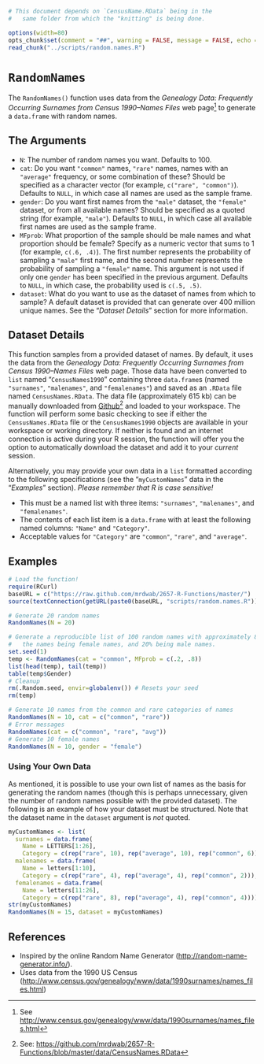 
```r
# This document depends on `CensusName.RData` being in the
#   same folder from which the "knitting" is being done.
```



```r
options(width=80)
opts_chunk$set(comment = "##", warning = FALSE, message = FALSE, echo = TRUE, tidy = FALSE, size="small", cache.path = "cache/randomnames/")
read_chunk("../scripts/random.names.R")
```

# `RandomNames`

The `RandomNames()` function uses data from the *Genealogy Data: Frequently Occurring Surnames from Census 1990--Names Files* web page^[See [http://www.census.gov/genealogy/www/data/1990surnames/names_files.html](http://www.census.gov/genealogy/www/data/1990surnames/names_files.html)] to generate a `data.frame` with random names.

## The Arguments

* `N`: The number of random names you want. Defaults to 100.
* `cat`: Do you want `"common"` names, `"rare"` names, names with an `"average"` frequency, or some combination of these? Should be specified as a character vector (for example, `c("rare", "common")`). Defaults to `NULL`, in which case all names are used as the sample frame.
* `gender`: Do you want first names from the `"male"` dataset, the `"female"` dataset, or from all available names? Should be specified as a quoted string (for example, `"male"`). Defaults to `NULL`, in which case all available first names are used as the sample frame.
* `MFprob`: What proportion of the sample should be male names and what proportion should be female? Specify as a numeric vector that sums to 1 (for example, `c(.6, .4)`). The first number represents the probability of sampling a `"male"` first name, and the second number represents the probability of sampling a `"female"` name. This argument is not used if only one `gender` has been specified in the previous argument. Defaults to `NULL`, in which case, the probability used is `c(.5, .5)`.
* `dataset`: What do you want to use as the dataset of names from which to sample? A default dataset is provided that can generate over 400 million unique names. See the "*Dataset Details*" section for more information.

## Dataset Details

This function samples from a provided dataset of names. By default, it uses the data from the *Genealogy Data: Frequently Occurring Surnames from Census 1990--Names Files* web page. Those data have been converted to `list` named "`CensusNames1990`" containing three `data.frame`s (named `"surnames"`, `"malenames"`, and `"femalenames"`) and saved as an `.RData` file named `CensusNames.RData`. The data file (approximately 615 kb) can be manually downloaded from [Github](https://github.com/mrdwab/2657-R-Functions/blob/master/data/CensusNames.RData)^[See: [https://github.com/mrdwab/2657-R-Functions/blob/master/data/CensusNames.RData](https://github.com/mrdwab/2657-R-Functions/blob/master/data/CensusNames.RData)] and loaded to your workspace. The function will perform some basic checking to see if either the `CensusNames.RData` file or the `CensusNames1990` objects are available in your workspace or working directory. If neither is found and an internet connection is active during your R session, the function will offer you the option to automatically download the dataset and add it to your *current* session.

Alternatively, you may provide your own data in a `list` formatted according to the following specifications (see the "`myCustomNames`" data in the "*Examples*" section). *Please remember that R is case sensitive!*

* This must be a named list with three items: `"surnames"`, `"malenames"`, and `"femalenames"`. 
* The contents of each list item is a `data.frame` with at least the following named columns: `"Name"` and `"Category"`.
* Acceptable values for `"Category"` are `"common"`, `"rare"`, and `"average"`.

## Examples

```r
# Load the function!
require(RCurl)
baseURL = c("https://raw.github.com/mrdwab/2657-R-Functions/master/")
source(textConnection(getURL(paste0(baseURL, "scripts/random.names.R"))))

# Generate 20 random names
RandomNames(N = 20)

# Generate a reproducible list of 100 random names with approximately 80% of
#   the names being female names, and 20% being male names.
set.seed(1)
temp <- RandomNames(cat = "common", MFprob = c(.2, .8))
list(head(temp), tail(temp))
table(temp$Gender)
# Cleanup
rm(.Random.seed, envir=globalenv()) # Resets your seed
rm(temp)

# Generate 10 names from the common and rare categories of names
RandomNames(N = 10, cat = c("common", "rare"))
# Error messages
RandomNames(cat = c("common", "rare", "avg"))
# Generate 10 female names
RandomNames(N = 10, gender = "female")
```

### Using Your Own Data

As mentioned, it is possible to use your own list of names as the basis for generating the random names (though this is perhaps unnecessary, given the number of random names possible with the provided dataset). The following is an example of how your dataset must be structured. Note that the dataset name in the `dataset` argument is *not* quoted.

```r
myCustomNames <- list(
  surnames = data.frame(
    Name = LETTERS[1:26], 
    Category = c(rep("rare", 10), rep("average", 10), rep("common", 6))),
  malenames = data.frame(
    Name = letters[1:10], 
    Category = c(rep("rare", 4), rep("average", 4), rep("common", 2))),
  femalenames = data.frame(
    Name = letters[11:26],
    Category = c(rep("rare", 8), rep("average", 4), rep("common", 4))))
str(myCustomNames)
RandomNames(N = 15, dataset = myCustomNames)
```

## References

* Inspired by the online Random Name Generator ([http://random-name-generator.info/](http://random-name-generator.info/)). 
* Uses data from the 1990 US Census ([http://www.census.gov/genealogy/www/data/1990surnames/names_files.html](http://www.census.gov/genealogy/www/data/1990surnames/names_files.html))

\cleardoublepage